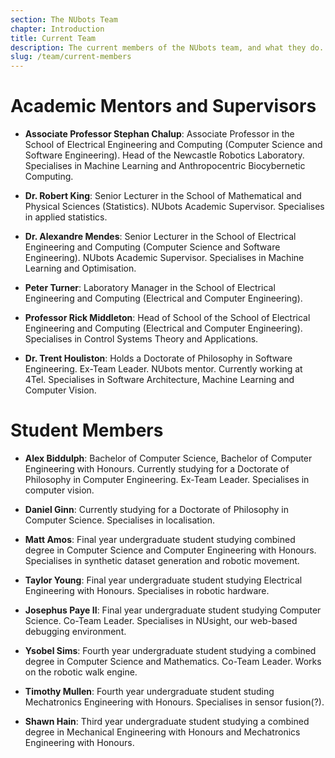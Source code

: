 ```yaml
---
section: The NUbots Team
chapter: Introduction
title: Current Team
description: The current members of the NUbots team, and what they do.
slug: /team/current-members
---
```


# Academic Mentors and Supervisors

- **Associate Professor Stephan Chalup**: Associate Professor in the School of Electrical Engineering and Computing (Computer Science and Software Engineering). Head of the Newcastle Robotics Laboratory. Specialises in Machine Learning and Anthropocentric Biocybernetic Computing.

- **Dr. Robert King**: Senior Lecturer in the School of Mathematical and Physical Sciences (Statistics). NUbots Academic Supervisor. Specialises in applied statistics.

- **Dr. Alexandre Mendes**: Senior Lecturer in the School of Electrical Engineering and Computing (Computer Science and Software Engineering). NUbots Academic Supervisor. Specialises in Machine Learning and Optimisation.

- **Peter Turner**: Laboratory Manager in the School of Electrical Engineering and Computing (Electrical and Computer Engineering).

- **Professor Rick Middleton**: Head of School of the School of Electrical Engineering and Computing (Electrical and Computer Engineering). Specialises in Control Systems Theory and Applications.

- **Dr. Trent Houliston**: Holds a Doctorate of Philosophy in Software Engineering. Ex-Team Leader. NUbots mentor. Currently working at 4Tel. Specialises in Software Architecture, Machine Learning and Computer Vision.

# Student Members

- **Alex Biddulph**: Bachelor of Computer Science, Bachelor of Computer Engineering with Honours. Currently studying for a Doctorate of Philosophy in Computer Engineering. Ex-Team Leader. Specialises in computer vision.

- **Daniel Ginn**: Currently studying for a Doctorate of Philosophy in Computer Science. Specialises in localisation.

- **Matt Amos**: Final year undergraduate student studying combined degree in Computer Science and Computer Engineering with Honours. Specialises in synthetic dataset generation and robotic movement.

- **Taylor Young**: Final year undergraduate student studying Electrical Engineering with Honours. Specialises in robotic hardware.

- **Josephus Paye II**: Final year undergraduate student studying Computer Science. Co-Team Leader. Specialises in NUsight, our web-based debugging environment.

- **Ysobel Sims**: Fourth year undergraduate student studying a combined degree in Computer Science and Mathematics. Co-Team Leader. Works on the robotic walk engine.

- **Timothy Mullen**: Fourth year undergraduate student studing Mechatronics Engineering with Honours. Specialises in sensor fusion(?).

- **Shawn Hain**: Third year undergraduate student studying a combined degree in Mechanical Engineering with Honours and Mechatronics Engineering with Honours.
